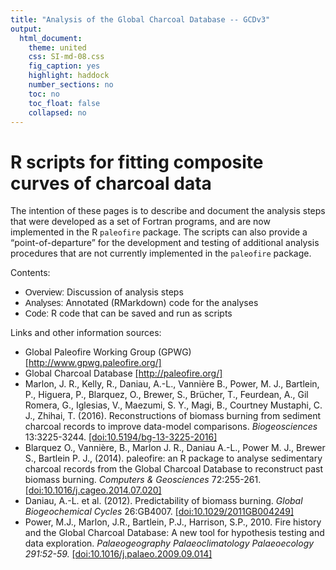 ```yaml
---
title: "Analysis of the Global Charcoal Database -- GCDv3"
output:
  html_document:
    theme: united
    css: SI-md-08.css
    fig_caption: yes
    highlight: haddock
    number_sections: no
    toc: no
    toc_float: false
    collapsed: no
---
```


# R scripts for fitting composite curves of charcoal data #

The intention of these pages is to describe and document the analysis steps that were developed as a set of Fortran programs, and are now implemented in the R `paleofire` package.  The scripts can also provide a "point-of-departure" for the development and testing of additional analysis procedures that are not currently implemented in the `paleofire` package.

Contents:

- <font face="sans-serif">Overview:</font>  Discussion of analysis steps
- <font face="sans-serif">Analyses:</font> Annotated (RMarkdown) code for the analyses
- <font face="sans-serif">Code:</font>  R code that can be saved and run as scripts

Links and other information sources:

- Global Paleofire Working Group (GPWG) [[http://www.gpwg.paleofire.org/]](http://www.gpwg.paleofire.org/)
- Global Charcoal Database [[http://paleofire.org/]](http://paleofire.org/)
- Marlon, J. R., Kelly, R., Daniau, A.-L., Vanni&egrave;re B., Power, M. J., Bartlein, P., Higuera, P., Blarquez, O., Brewer, S., Br&uuml;cher, T., Feurdean, A., Gil Romera, G., Iglesias, V., Maezumi, S. Y., Magi, B., Courtney Mustaphi, C. J., Zhihai, T. (2016). Reconstructions of biomass burning from sediment charcoal records to improve data-model comparisons. *Biogeosciences* 13:3225-3244. [[doi:10.5194/bg-13-3225-2016]](http://dx.doi.org/10.5194/bg-13-3225-2016)
- Blarquez O., Vanni&egrave;re, B., Marlon J. R., Daniau A.-L., Power M. J., Brewer S., Bartlein P. J., (2014). paleofire: an R package to analyse sedimentary charcoal records from the Global Charcoal Database to reconstruct past biomass burning. *Computers & Geosciences* 72:255-261. [[doi:10.1016/j.cageo.2014.07.020]](http://dx.doi.org/10.1016/j.cageo.2014.07.020)
- Daniau, A.-L. et al. (2012).  Predictability of biomass burning.  *Global Biogeochemical Cycles* 26:GB4007. [[doi:10.1029/2011GB004249]](http://dx.doi.org/10.1029/2011GB004249)
- Power, M.J., Marlon, J.R., Bartlein, P.J., Harrison, S.P., 2010. Fire history and the Global Charcoal Database: A new tool for hypothesis testing and data exploration. *Palaeogeography Palaeoclimatology Palaeoecology 291:52-59.* [[doi:10.1016/j.palaeo.2009.09.014]](http://dx.doi.org/10.1016/j.palaeo.2009.09.014)